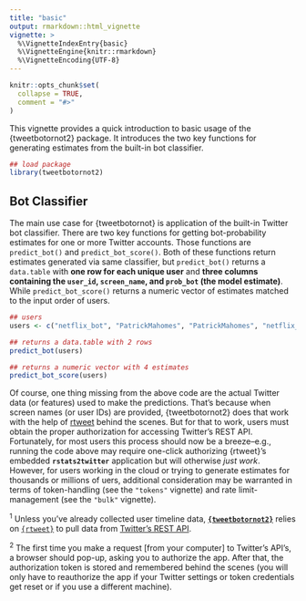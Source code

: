 ```yaml
---
title: "basic"
output: rmarkdown::html_vignette
vignette: >
  %\VignetteIndexEntry{basic}
  %\VignetteEngine{knitr::rmarkdown}
  %\VignetteEncoding{UTF-8}
---
```


```r
knitr::opts_chunk$set(
  collapse = TRUE,
  comment = "#>"
)
```

This vignette provides a quick introduction to basic usage of the 
{tweetbotornot2} package. It introduces the two key functions for generating 
estimates from the built-in bot classifier.

```r
## load package
library(tweetbotornot2)
```

## Bot Classifier

The main use case for {tweetbotornot} is application of the built-in Twitter bot
classifier. There are two key functions for getting bot-probability estimates 
for one or more Twitter accounts. Those functions are `predict_bot()` and
`predict_bot_score()`. Both of these functions return estimates generated via
same classifier, but `predict_bot()` returns a `data.table` with **one row for
each unique user** and **three columns containing the `user_id`, `screen_name`,
and `prob_bot` (the model estimate)**. While `predict_bot_score()` returns a
numeric vector of estimates matched to the input order of users.

```r
## users
users <- c("netflix_bot", "PatrickMahomes", "PatrickMahomes", "netflix_bot")

## returns a data.table with 2 rows
predict_bot(users)

## returns a numeric vector with 4 estimates
predict_bot_score(users)
```

Of course, one thing missing from the above code are the actual Twitter data 
(or features) used to make the predictions. That's because when screen names 
(or user IDs) are provided, {tweetbotornot2} does that work with the help of 
[rtweet](https://rtweet.info) behind the scenes. But for that to work, users must 
obtain the proper authorization for accessing Twitter's REST API. Fortunately,
for most users this process should now be a breeze–e.g., running the code above
may require one-click authorizing {rtweet}'s embedded **`rstats2twitter`** 
application but will otherwise *just work*. However, for users working in the
cloud or trying to generate estimates for thousands or millions of uers, 
additional consideration may be warranted in terms of token-handling (see the 
`"tokens"` vignette) and rate limit-management (see the `"bulk"` vignette).



<sup>1</sup> Unless you've already collected user timeline data, **[`{tweetbotornot2}`](tweetbotornot2.mikewk.com)** 
relies on [`{rtweet}`](https://rtweet.info) to pull data from [Twitter's REST API](https://developer.twitter.com/en/docs).

<sup>2</sup> The first time you make a request [from your computer] to Twitter's API's, a 
browser should pop-up, asking you to authorize the app. After that, the
authorization token is stored and remembered behind the scenes (you will only 
have to reauthorize the app if your Twitter settings or token credentials get 
reset or if you use a different machine).
